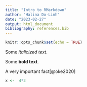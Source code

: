 ```yaml
---
title: "Intro to RMarkdown"
author: "Halina Do-Linh"
date: "2023-02-27"
output: html_document
bibliography: references.bib
---
```


```r
knitr::opts_chunk$set(echo = TRUE)
```

Some *italicized text*.

Some **bold text**.

A very important fact[@oke2020]

```r
x <-  4*3
```
